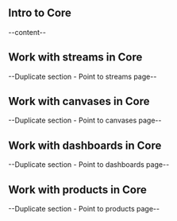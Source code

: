 


<section id="intro-to-core">

## Intro to Core
--content--

</section>
<section id="work-with-streams-in-core">

## Work with streams in Core
--Duplicate section - Point to streams page--

</section>
<section id="work-with-canvases-in-core">

## Work with canvases in Core
--Duplicate section - Point to canvases page--

</section>
<section id="work-with-dashboards-in-core">

## Work with dashboards in Core
--Duplicate section - Point to dashboards page--

</section>
<section id="work-with-products-in-core">

## Work with products in Core
--Duplicate section - Point to products page--

</section>
